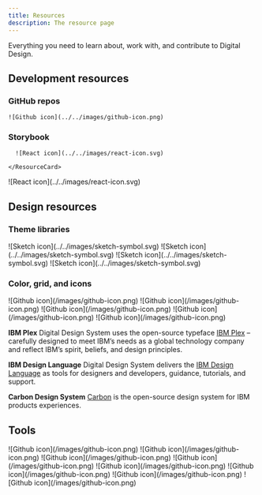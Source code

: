 ```yaml
---
title: Resources
description: The resource page
---
```


<PageDescription>

Everything you need to learn about, work with, and contribute to Digital Design.

</PageDescription>

## Development resources

### GitHub repos

<Column colMd={4} colLg={4} noGutterSm>
  <ResourceCard
    subTitle="IBM.com Library"
    actionIcon="download"
    aspectRatio="2:1"
    href="https://github.com/carbon-design-system/ibm-dotcom-library/issues/new?labels=bug&template=bug_report.md"
  >
    
    ![Github icon](../../images/github-icon.png)
    
  </ResourceCard>
</Column>

### Storybook

<Row className="resource-card-group">
  <Column colMd={4} colLg={4} noGutterSm>
    <ResourceCard
      subTitle="IBM.com Library React Storybook"
      href="https://ibmdotcom-react.netlify.com/?path=/story/dotcom-shell--default"
    >
      
      ![React icon](../../images/react-icon.svg)
      
    </ResourceCard>
  </Column>
  <Column colMd={4} colLg={4} noGutterSm>
    <ResourceCard
      subTitle="IBM.com Pattern React Storybook (experimental)"
      href="https://github.com/carbon-design-system/ibm-dotcom-library/issues/new/choose"
    >
      ![React icon](../../images/react-icon.svg)
    </ResourceCard>
  </Column>
</Row>

## Design resources

### Theme libraries

<Row className="resource-card-group">
  <Column colMd={4} colLg={4} noGutterSm>
    <ResourceCard
      subTitle="White theme"
      href="https://www.carbondesignsystem.com"
    >
      ![Sketch icon](../../images/sketch-symbol.svg)
    </ResourceCard>
  </Column>
  <Column colMd={4} colLg={4} noGutterSm>
    <ResourceCard
      subTitle="Gray 10 theme
                (Coming Soon)"
      href="https://www.carbondesignsystem.com"
    >
      ![Sketch icon](../../images/sketch-symbol.svg)
    </ResourceCard>
  </Column>
</Row>

<Row className="resource-card-group">
  <Column colMd={4} colLg={4} noGutterSm>
    <ResourceCard
      subTitle="Gray 90 theme
                (Coming Soon)"
      href="https://www.carbondesignsystem.com"
    >
      ![Sketch icon](../../images/sketch-symbol.svg)
    </ResourceCard>
  </Column>
  <Column colMd={4} colLg={4} noGutterSm>
    <ResourceCard
      subTitle="Gray 100 theme
                (Coming Soon)"
      href="https://www.carbondesignsystem.com"
    >
      ![Sketch icon](../../images/sketch-symbol.svg)
    </ResourceCard>
  </Column>
</Row>

### Color, grid, and icons

<Row className="resource-card-group">
  <Column colMd={4} colLg={4} noGutterSm>
    <ResourceCard
      subTitle="RGB color palettes (.clr)"
      href="https://github.com/carbon-design-system/carbon/raw/master/packages/colors/artifacts/IBM_Colors.zip"
    >
      ![Github icon](/images/github-icon.png)
    </ResourceCard>
  </Column>
  <Column colMd={4} colLg={4} noGutterSm>
    <ResourceCard
      subTitle="IBM Design Language library"
      href="sketch://add-library/cloud/nwqmk"
    >
      ![Github icon](/images/github-icon.png)
    </ResourceCard>
  </Column>
</Row>

<Row className="resource-card-group">
  <Column colMd={4} colLg={4} noGutterSm>
    <ResourceCard
      subTitle="IBM Icons (16px, 20px) library"
      href="sketch://add-library/cloud/KW2yr"
    >
      ![Github icon](/images/github-icon.png)
    </ResourceCard>
  </Column>
  <Column colMd={4} colLg={4} noGutterSm>
    <ResourceCard
      subTitle="IBM Icons (24px, 32px) library"
      href="sketch://add-library/cloud/2bwkM"
    >
      ![Github icon](/images/github-icon.png)
    </ResourceCard>
  </Column>
  
  <Column colMd={4} colLg={4} noGutterSm>
  <ResourceCard
    subTitle="IBM Grid template"
    actionIcon="download"
    aspectRatio="2:1"
    href="https://sketch.cloud/s/ngV7z"
  >
    ![Github icon](/images/github-icon.png)
  </ResourceCard>
</Column>
  
</Row>

**IBM Plex**
Digital Design System uses the open-source typeface [IBM Plex](https://github.com/ibm/plex) – carefully designed to meet IBM’s needs as a global technology company and reflect IBM’s spirit, beliefs, and design principles.

**IBM Design Language**
Digital Design System delivers the [IBM Design Language](https://www.ibm.com/design/language/) as tools for designers and developers, guidance, tutorials, and support. 

**Carbon Design System**
[Carbon](https://www.carbondesignsystem.com) is the open-source design system for IBM products experiences. 

## Tools

<Row className="resource-card-group">
  <Column colMd={4} colLg={4} noGutterSm>
    <ResourceCard
      subTitle="IBM research data base"
      href="https://www.ibm.com/standards/web/research/"
    >
      ![Github icon](/images/github-icon.png)
    </ResourceCard>
  </Column>
  <Column colMd={4} colLg={4} noGutterSm>
    <ResourceCard
      subTitle="IBM style guideline"
      href="https://apps.na.collabserv.com/communities/service/html/communitystart?communityUuid=279b622e-3902-4086-9cc7-6c07d8d2d745"
    >
      ![Github icon](/images/github-icon.png)
    </ResourceCard>
  </Column>
</Row>

<Row className="resource-card-group">
  <Column colMd={4} colLg={4} noGutterSm>
    <ResourceCard
      subTitle="Color contrast checker"
      href="https://marijohannessen.github.io/color-contrast-checker/"
    >
      ![Github icon](/images/github-icon.png)
    </ResourceCard>
  </Column>
  <Column colMd={4} colLg={4} noGutterSm>
    <ResourceCard
      subTitle="IBM accessibility"
      href="https://w3.ibm.com/able/"
    >
      ![Github icon](/images/github-icon.png)
    </ResourceCard>
  </Column>
</Row>

<Row className="resource-card-group">
  <Column colMd={4} colLg={4} noGutterSm>
    <ResourceCard
      subTitle="Review design on Wake"
      href="https://ibm.wake.com/space/37"
    >
      ![Github icon](/images/github-icon.png)
    </ResourceCard>
  </Column>
  <Column colMd={4} colLg={4} noGutterSm>
    <ResourceCard
      subTitle="Drupal guideline"
      href="https://www.carbondesignsystem.com"
    >
      ![Github icon](/images/github-icon.png)
    </ResourceCard>
  </Column>
</Row>

<Row className="resource-card-group">
  <Column colMd={4} colLg={4} noGutterSm>
    <ResourceCard
      subTitle="Talk tech at #digital-design-adopters-dev"
      href="https://cognitive-app.slack.com/archives/CNEG9HNBW"
    >
      ![Github icon](/images/github-icon.png)
    </ResourceCard>
  </Column>
  <Column colMd={4} colLg={4} noGutterSm>
    <ResourceCard
      subTitle="Talk design at #digital-design-adopters-designer"
      href="https://cognitive-app.slack.com/archives/GNKN3G37F"
    >
      ![Github icon](/images/github-icon.png)
    </ResourceCard>
  </Column>
</Row>


